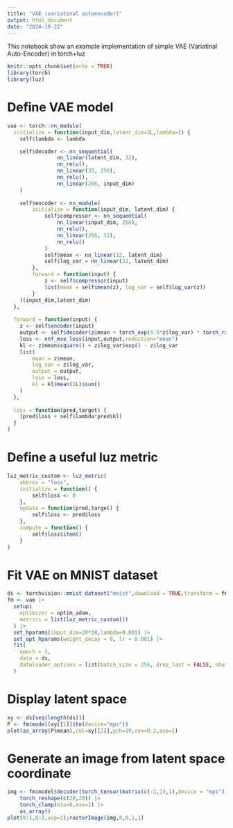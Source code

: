 ```yaml
---
title: "VAE (variatinal autoencoder)"
output: html_document
date: "2024-10-22"
---
```


This notebook show an example implementation of simple VAE (Variatinal Auto-Encoder) in torch+luz

```r
knitr::opts_chunk$set(echo = TRUE)
library(torch)
library(luz)
```


# Define VAE model
```r
vae <- torch::nn_module(
  initialize = function(input_dim,latent_dim=2L,lambda=1) {
  	self$lambda <- lambda

  	self$decoder <- nn_sequential(
				nn_linear(latent_dim, 32),
				nn_relu(),
				nn_linear(32, 256),
				nn_relu(),
				nn_linear(256, input_dim)
  	)
  	
  	self$encoder <- nn_module(
  		initialize = function(input_dim, latent_dim) {
  			self$compressor <- nn_sequential(
  				nn_linear(input_dim, 256),
  				nn_relu(),
  				nn_linear(256, 32),
  				nn_relu()
  			)
	  		self$mean <- nn_linear(32, latent_dim)
	  		self$log_var = nn_linear(32, latent_dim)
  		},
  		forward = function(input) {
  			z <- self$compressor(input)
  			list(mean = self$mean(z), log_var = self$log_var(z))
  		}
  	)(input_dim,latent_dim)
  },
  
  forward = function(input) {
  	z <- self$encoder(input)
  	output <- self$decoder(z$mean + torch_exp(0.5*z$log_var) * torch_randn_like(z$log_var))
  	loss <- nnf_mse_loss(input,output,reduction="mean")
  	kl <- z$mean$square() + z$log_var$exp() - z$log_var
  	list(
  		mean = z$mean,
  		log_var = z$log_var,
  		output = output,
  		loss = loss,
  		kl = kl$mean(1L)$sum()
  	)
  },
  
  loss = function(pred,target) {
  	(pred$loss + self$lambda*pred$kl)
  }
)
```


# Define a useful luz metric
```r
luz_metric_custom <- luz_metric(
	abbrev = "loss",
	initialize = function() {
		self$loss <- 0
	},
	update = function(pred,target) {
		self$loss <- pred$loss
	},
	compute = function() {
		self$loss$item()
	}
)
```




# Fit VAE on MNIST dataset
```r
ds <- torchvision::mnist_dataset("mnist",download = TRUE,transform = function(x) torch_flatten(x,start_dim = length(dim(x))-1L)/255)
fm <- vae |>
  setup(
    optimizer = optim_adam,
    metrics = list(luz_metric_custom())
  ) |>
  set_hparams(input_dim=28*28,lambda=0.001) |>
  set_opt_hparams(weight_decay = 0, lr = 0.001) |>
  fit(
    epoch = 5,
    data = ds,
    dataloader_options = list(batch_size = 256, drop_last = FALSE, shuffle = FALSE,num_workers=0)
  )
```


# Display latent space
```r
xy <- ds[seq(length(ds))]
P <- fm$model(xy[[1]]$to(device="mps"))
plot(as_array(P$mean),col=xy[[2]],pch=19,cex=0.2,asp=1)
```


# Generate an image from latent space coordinate
```r
img <- fm$model$decoder(torch_tensor(matrix(c(-2,1),1),device = "mps")) |>
	torch_reshape(c(28,28)) |>
	torch_clamp(min=0,max=1) |>
	as_array() 
plot(0:1,0:1,asp=1);rasterImage(img,0,0,1,1)
```





